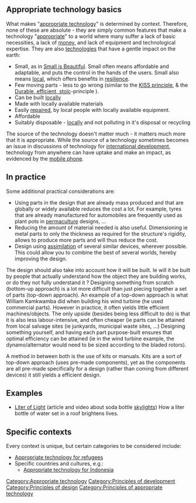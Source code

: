 {{topic header| Completedsheller.gif | Principles of appropriate technology}} 

==Appropriate technology basics==
What makes "[[appropriate technology]]" is determined by context. Therefore, none of these are absolute - they are simply common features that make a technology "[[appropriate]]" to a world where many suffer a lack of basic necessities, a lack of [[money]], and lack of equipment and technological expertise. They are also [[technologies]] that have a gentle impact on the earth:
* Small, as in [[Small is Beautiful]]. Small often means affordable and adaptable, and puts the control in the hands of the users. Small also means [[local]], which offers benefits in [[resilience]].
* Few moving parts - less to go wrong (similar to the [[KISS principle]], & the [[Durable, efficient, stoïc]]-principle ).
* Can be built [[local]]ly
* Made with locally available materials
* Easily [[repair]]ed, by local people with locally available equipment.
* Affordable 
* Suitably disposable - [[local]]ly and not polluting in it's disposal or recycling

The source of the technology doesn't matter much - it matters much more that it is appropriate. While the source of a technology sometimes becomes an issue in discussions of technology for [[international development]], technology from anywhere can have uptake and make an impact, as evidenced by the [[mobile phone]].

==In practice==
Some additional practical considerations are:
* Using parts in the design that are already mass produced and that are globally or widely available reduces the cost a lot. For example, tyres that are already manufactured for automobiles are frequently used as plant pots in [[permaculture]] designs, ...
* Reducing the amount of material needed is also useful. Dimensioning ie metal parts to only the thickness as required for the structure's rigidity, allows to produce more parts and will thus reduce the cost.
* Design using [[assimilation]]{{w|Assimilation}} of several similar devices, wherever possible. This could allow you to combine the best of several worlds, hereby improving the design.

The design should also take into account how it will be built. Ie will it be built by people that actually understand how the object they are building works, or do they not fully understand it ? Designing something from scratch (bottom-up approach) is a lot more difficult than just piecing together a set of parts (top-down approach). An example of a top-down approach is what William Kamkwamba {{W|William Kamkwamba}} did when building his wind turbine (he used commercial parts). However in practice, it often yields little efficient machines/objects. The only upside (besides being less difficult to do) is that it is also less labour-intensive, and often cheaper (ie parts can be attained from local salvage sites (ie junkyards, municipal waste sites, ...) Designing something yourself, and having each part purpose-built ensures that optimal efficiency can be attained (ie in the wind turbine example, the dynamo/alternator would need to be sized according to the bladed rotors).

A method in between both is the use of kits or manuals. Kits are a sort of top-down approach (uses pre-made components), yet as the components are all pre-made specifically for a design (rather than coming from different devices) it still yields a efficient design.

==Examples==
* [http://www.physorg.com/news/2011-09-bottle-brighten-millions-poor-homes.html|A Liter of Light] (article and video about soda bottle [[skylights]]) How a liter bottle of water set in a roof brightens lives.

== Specific contexts ==
Every context is unique, but certain categories to be considered include:
* [[Appropriate technology for refugees]]
* Specific countries and cultures, e.g.:
** [[Appropriate technology for Indonesia]]

[[Category:Appropriate technology]]
[[Category:Principles of development]]
[[Category:Principles of design]]
[[Category:Principles of appropriate technology]]